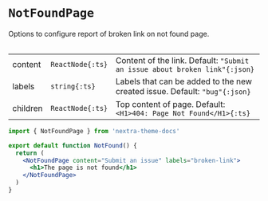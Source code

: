 
# `NotFoundPage`

Options to configure report of broken link on not found page.

<Table>

|          |                  |                                                                            |
| -------- | ---------------- | -------------------------------------------------------------------------- |
| content  | `ReactNode{:ts}` | Content of the link. Default: `"Submit an issue about broken link"{:json}` |
| labels   | `string{:ts}`    | Labels that can be added to the new created issue. Default: `"bug"{:json}` |
| children | `ReactNode{:ts}` | Top content of page. Default: `<H1>404: Page Not Found</H1>{:ts}`          |

</Table>

```jsx filename="app/not-found.jsx"
import { NotFoundPage } from 'nextra-theme-docs'

export default function NotFound() {
  return (
    <NotFoundPage content="Submit an issue" labels="broken-link">
      <h1>The page is not found</h1>
    </NotFoundPage>
  )
}
```
